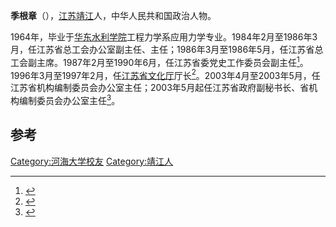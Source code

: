 '''季根章'''（{{bd|1946年|5月||}}），[[江苏|江苏]][[靖江|靖江]]人，中华人民共和国政治人物。

1964年，毕业于[[华东水利学院|华东水利学院]]工程力学系应用力学专业。1984年2月至1986年3月，任江苏省总工会办公室副主任、主任；1986年3月至1986年5月，任江苏省总工会副主席。1987年2月至1990年6月，任江苏省委党史工作委员会副主任<ref>{{cite news|title=省十届人大四次会议胜利闭幕|url=http://news.jschina.com.cn/gb/jschina/news/zt200601/node17869/node17873/node17985/userobject1ai1138954.html|accessdate=2015-04-26|work=中国江苏网|deadurl=yes|archiveurl=https://web.archive.org/web/20070818214619/http://news.jschina.com.cn/gb/jschina/news/zt200601/node17869/node17873/node17985/userobject1ai1138954.html|archivedate=2007-08-18}}</ref>。1996年3月至1997年2月，任[[江苏省文化厅|江苏省文化厅]]厅长<ref>{{cite news|title=王湛、王寿亭、季根章、张九汉、仇和同志简历|url=http://www.jsrd.gov.cn/huizzl/rdh/5330_5233/5333_5330/200901/t20090115_39363.html|accessdate=2015-04-26|work=江苏人大网|archive-date=2019-08-12|archive-url=https://web.archive.org/web/20190812113834/http://www.jsrd.gov.cn/huizzl/rdh/5330_5233/5333_5330/200901/t20090115_39363.html|dead-url=yes}}</ref>。2003年4月至2003年5月，任江苏省机构编制委员会办公室主任；2003年5月起任江苏省政府副秘书长、省机构编制委员会办公室主任<ref>{{cite news|title=省政府关于季根章等同志职务任免的通知|url=http://www.js.gov.cn/jsgov/tj/bgt/201311/t20131108407516.html|accessdate=2015-04-26|work=江苏省人民政府|deadurl=yes|archiveurl=https://web.archive.org/web/20160304191731/http://www.js.gov.cn/jsgov/tj/bgt/201311/t20131108407516.html|archivedate=2016-03-04}}</ref>。

==参考==
{{reflist}}
{{中国政治人物小作品}}

[[Category:河海大学校友|Category:河海大学校友]]
[[Category:靖江人|Category:靖江人]]